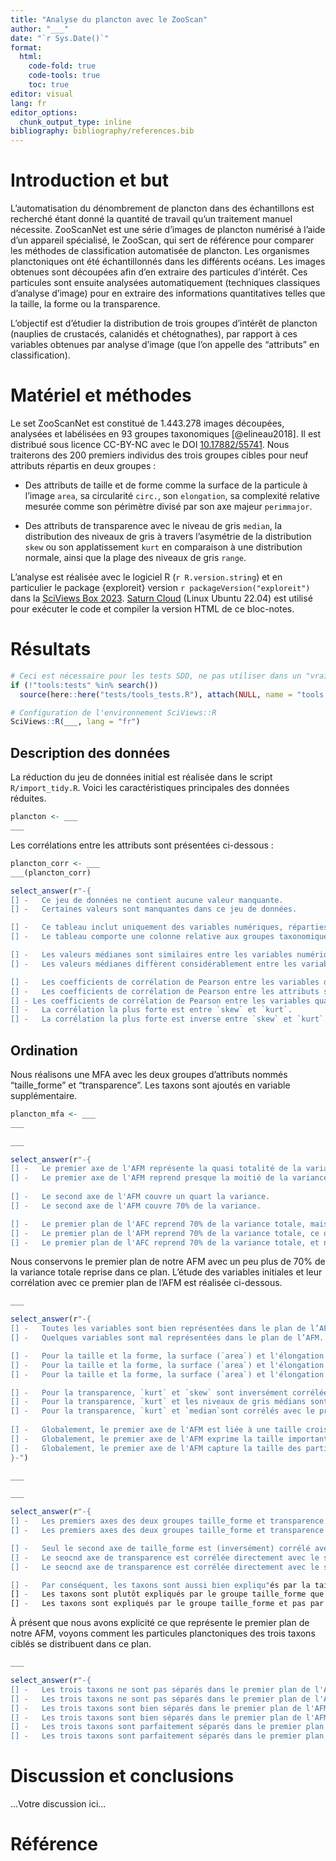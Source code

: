 ```yaml
---
title: "Analyse du plancton avec le ZooScan"
author: "___"
date: "`r Sys.Date()`"
format:
  html:
    code-fold: true
    code-tools: true
    toc: true
editor: visual
lang: fr
editor_options: 
  chunk_output_type: inline
bibliography: bibliography/references.bib
---
```


# Introduction et but

L'automatisation du dénombrement de plancton dans des échantillons est recherché étant donné la quantité de travail qu'un traitement manuel nécessite. ZooScanNet est une série d’images de plancton numérisé à l’aide d’un appareil spécialisé, le ZooScan, qui sert de référence pour comparer les méthodes de classification automatisée de plancton. Les organismes planctoniques ont été échantillonnés dans les différents océans. Les images obtenues sont découpées afin d’en extraire des particules d’intérêt. Ces particules sont ensuite analysées automatiquement (techniques classiques d’analyse d’image) pour en extraire des informations quantitatives telles que la taille, la forme ou la transparence.

L'objectif est d'étudier la distribution de trois groupes d'intérêt de plancton (nauplies de crustacés, calanidés et chétognathes), par rapport à ces variables obtenues par analyse d'image (que l'on appelle des "attributs" en classification).

# Matériel et méthodes

Le set ZooScanNet est constitué de 1.443.278 images découpées, analysées et labélisées en 93 groupes taxonomiques [@elineau2018]. Il est distribué sous licence CC-BY-NC avec le DOI [10.17882/55741](https://doi.org/10.17882/55741). Nous traiterons des 200 premiers individus des trois groupes cibles pour neuf attributs répartis en deux groupes :

-   Des attributs de taille et de forme comme la surface de la particule à l'image `area`, sa circularité `circ.`, son `elongation`, sa complexité relative mesurée comme son périmètre divisé par son axe majeur `perimmajor`.

-   Des attributs de transparence avec le niveau de gris `median`, la distribution des niveaux de gris à travers l'asymétrie de la distribution `skew` ou son applatissement `kurt` en comparaison à une distribution normale, ainsi que la plage des niveaux de gris `range`.

L'analyse est réalisée avec le logiciel R (`r R.version.string`) et en particulier le package {exploreit} version `r packageVersion("exploreit")` dans la [SciViews Box 2023](https://www.sciviews.org/software/svbox/). [Saturn Cloud](https://saturncloud.io/) (Linux Ubuntu 22.04) est utilisé pour exécuter le code et compiler la version HTML de ce bloc-notes.

# Résultats

```r
# Ceci est nécessaire pour les tests SDD, ne pas utiliser dans un "vrai" projet
if (!"tools:tests" %in% search())
  source(here::here("tests/tools_tests.R"), attach(NULL, name = "tools:tests"))

# Configuration de l'environnement SciViews::R
SciViews::R(___, lang = "fr")
```

## Description des données

La réduction du jeu de données initial est réalisée dans le script `R/import_tidy.R`. Voici les caractéristiques principales des données réduites.

<!--% Importez le tableau de données `zsn_sub.rds` que vous avez généré avec le script `R/import_tidy.R` dans `plancton` et décrivez les données à l'aide de la fonction `skimr::skim()`. -->

```r
plancton <- ___
___
```

Les corrélations entre les attributs sont présentées ci-dessous :

<!--% Réalisez un graphique des corrélations entre les variables numériques. -->

```r
plancton_corr <- ___
___(plancton_corr)
```

<!--% Interprétez vos tableaux et votre graphique des corrélations ci-dessous. -->

```r
select_answer(r"-{
[] -   Ce jeu de données ne contient aucune valeur manquante.
[] -   Certaines valeurs sont manquantes dans ce jeu de données.

[] -   Ce tableau inclut uniquement des variables numériques, réparties en deux ensembles : l’un pour les variables de taille et de forme et l’autre pour les variables de transparence.
[] -   Le tableau comporte une colonne relative aux groupes taxonomiques, ainsi que deux ensembles de variables : l’un pour les variables de taille et de forme et l’autre pour les variables de transparence.

[] -   Les valeurs médianes sont similaires entre les variables numériques.
[] -   Les valeurs médianes diffèrent considérablement entre les variables numériques.

[] -   Les coefficients de corrélation de Pearson entre les variables quantitatives sont très faibles, parfois positifs, parfois négatifs.
[] -   Les coefficients de corrélation de Pearson entre les attributs sont élevés. Certains sont positifs, d'autres négatifs.
[] - Les coefficients de corrélation de Pearson entre les variables quantitatives sont très variables et tantôt positifs, tantôt négatifs.
[] -   La corrélation la plus forte est entre `skew` et `kurt`.
[] -   La corrélation la plus forte est inverse entre `skew` et `kurt`.}-")
```

## Ordination

Nous réalisons une MFA avec les deux groupes d'attributs nommés "taille_forme" et "transparence". Les taxons sont ajoutés en variable supplémentaire.

<!--% Réalisez votre AFM et placez-là dans `plancton_mfa`. Ensuite, affichez le résumé de votre analyse. Utilisez `taxon` comme variable supplémentaire. Nommez vos groupes de variables "taille_forme", "transparence" et "taxon". -->

```r
plancton_mfa <- ___
___
```

<!--% Tracez le graphique des éboulis de votre AFM. -->

```r
___
```

<!--% Interprétez le résumé de l'AFM et de son graphique des éboulis. -->

```r
select_answer(r"-{
[] -   Le premier axe de l'AFM représente la quasi totalité de la variance. Il y a un effet saturant marqué.
[] -   Le premier axe de l'AFM reprend presque la moitié de la variance.
  
[] -   Le second axe de l'AFM couvre un quart la variance.
[] -   Le second axe de l'AFM couvre 70% de la variance.

[] -   Le premier plan de l'AFC reprend 70% de la variance totale, mais cela est totalement insuffisant.
[] -   Le premier plan de l'AFM reprend 70% de la variance totale, ce qui est acceptable pour notre analyse.
[] -   Le premier plan de l'AFC reprend 70% de la variance totale, et nous nous en contenterons.}-")
```

Nous conservons le premier plan de notre AFM avec un peu plus de 70% de la variance totale reprise dans ce plan. L'étude des variables initiales et leur corrélation avec ce premier plan de l'AFM est réalisée ci-dessous.

<!--%  Réalisez le graphique des variables dans le premier plan de l'AFM. -->

```r
___
```

<!--% Interprétez ce graphique. -->

```r
select_answer(r"-{
[] -   Toutes les variables sont bien représentées dans le plan de l’AFM.
[] -   Quelques variables sont mal représentées dans le plan de l’AFM.

[] -   Pour la taille et la forme, la surface (`area`) et l'élongation sont corrélées entre elles, ainsi qu'avec le premier axe de l'AFM. `perimmajor` et la circularité ne sont ni corrélées entre elles, ni avec les deux premiers axes de l'AFM.
[] -   Pour la taille et la forme, la surface (`area`) et l'élongation sont corrélées entre elles, ainsi qu'avec le premier axe de l'AFM. `perimmajor` n'est pas corrélé avec les deux premiers, mais bien avec le second axe de l'AFM. Enfin, la circularité est entre les deux premiers axes de l'AFM.
[] -   Pour la taille et la forme, la surface (`area`) et l'élongation sont corrélées entre elles, ainsi qu'avec le premier axe de l'AFM. `perimmajor` n'est pas corrélé avec les deux premiers, mais bien avec le second axe de l'AFM. Enfin, la circularité est plutôt inversément corrélée avec `perimmajor`ainsi que le second axe de l'AFM.

[] -   Pour la transparence, `kurt` et `skew` sont inversément corrélées et sont également directement et inversément corrélés, respectivement, avec le premier axe de l'AFM. `median` et `range` sont orthogonaux et non corrélés avec les deux premiers axes de l'AFM.
[] -   Pour la transparence, `kurt` et les niveaux de gris médians sont corrélés entre eux et avec le premier axe de l'AFM alors que `skew` est invesément corrélée avec ces variables et le premier axe. `range` est orthogonal et plutôt corrélé avec le second axe de l'AFM.
[] -   Pour la transparence, `kurt` et `median`sont corrélés avec le premeir axe de l'AFM et inversément corrélés avec `skew`. `range` n'est corrélés avec aucune autre variable et aucun des deux premiers axes de l'AFM.
  
[] -   Globalement, le premier axe de l'AFM est liée à une taille croissance et une modification de l'histogramme des niveaux de gris tandis que le seoncd axe est moins nettement lié aux variables initiales.
[] -   Globalement, le premier axe de l'AFM exprime la taille importante, ainsi que l'applatissement de l'histogramme des niveaux de gris vers la droite. Le second axe contraste des particules aux formes plus complexes en haut avec des objets plus circulaires en bas.
[] -   Globalement, le premier axe de l'AFM capture la taille des particules à droite, ainsi que les déviations de l'histogramme de niveaux de gris. Le second axe est lié à la complexité de la forme de la particule `perimmajor` et l'étalement des niveaux de gris `range`.
}-")
```

<!--% Produisez maintenant le graphique qui représente les axes des ACP par groupes par rapport à l'AFM. -->

```r
___
```

<!--% Réalisez ci-dessous le graphique qui montre l'association globale des différents groupes avec l'AFM. -->

```r
___
```

<!--% Interprétez les deux graphiques précédents. -->

```r
select_answer(r"-{
[] -   Les premiers axes des deux groupes taille_forme et transparence sont globalement corrélés avec le premier axe de l'AFM tandis que le premier axes des taxons lui est inversément corrélé.
[] -   Les premiers axes des deux groupes taille_forme et transparence sont globalement corrélés avec le premier axe de l'AFM tandis que le second axes des taxons lui est inversément corrélé.

[] -   Seul le second axe de taille_forme est (inversément) corrélé avec le second axe de l'AFM.
[] -   Le seocnd axe de transparence est corrélée directement avec le second axes de l'AFM et celui de taille_forme l'est inversément.
[] -   Le seocnd axe de transparence est corrélée directement avec le second axes de l'AFM et celui de taille_forme l'est inversément. Le premier axe de taxons est également corrélé avec ce second axe de l'AFM.

[] -   Par conséquent, les taxons sont aussi bien expliqu"és par la taille_forme et par la transparence.
[] -   Les taxons sont plutôt expliqués par le groupe taille_forme que par la transparence, bien que ce dernier joue également un rôle.
[] -   Les taxons sont expliqués par le groupe taille_forme et pas par la transparence.}-")
```

À présent que nous avons explicité ce que représente le premier plan de notre AFM, voyons comment les particules planctoniques des trois taxons ciblés se distribuent dans ce plan.

<!--% Tracez le graphique des individus pour le premier plan de votre AFM. Vous n'utiliserez pas de labels pour les individus (argument `lab.ind = FALSE`), mais vous colorerez les points avec la variable supplémentaire taxon (`habillage = "taxon"`). -->

```r
___
```

<!--% Interprétez ce dernier graphique. -->

```r
select_answer(r"-{
[] -   Les trois taxons ne sont pas séparés dans le premier plan de l'AFM. C'est mauvais signe pour une classification automatisée de ce plancton.
[] -   Les trois taxons ne sont pas séparés dans le premier plan de l'AFM, mais nous ne pouvons pas conclure concernant la classification automatisée de ce plancton car l'AFM ne vise pas une telle séparation des groupes.
[] -   Les trois taxons sont bien séparés dans le premier plan de l'AFM. C'est bon signe pour une classification automatisée de ce plancton.
[] -   Les trois taxons sont bien séparés dans le premier plan de l'AFM, mais nous ne pouvons pas conclure concernant la classification automatisée de ce plancton car l'AFM ne vise pas une telle séparation des groupes.
[] -   Les trois taxons sont parfaitement séparés dans le premier plan de l'AFM. La classification automatisée de ces trois taxons devrait se faire sans problème.
[] -   Les trois taxons sont parfaitement séparés dans le premier plan de l'AFM, mais nous ne pouvons pas conclure concernant la classification automatisée de ce plancton car l'AFM ne vise pas une telle séparation des groupes.}-")
```

# Discussion et conclusions

<!--% Concluez votre travail en deux phrases en indiquant si vons considérez que l'AFM est utile ici par rapport à l'objectif fixé, ainsi que par rapport à la perspective d'une classification automatisée de ce plancton. La seconde phrase doit commenter l'importation et la réduction du jeu de données opérées dans le script `R/import_tidy.R`. -->

...Votre discussion ici...

# Référence

<!--% Ne rien indiquer ici. La référence bibliographique se placera automatiquement ici.-->
